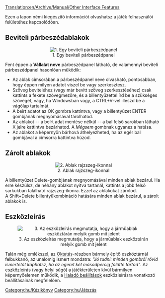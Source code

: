 [[Translation:en/Archive/Manual/Other Interface Features]]


Ezen a lapon némi kiegészítő információt olvashatsz a játék felhasználói felületéhez kapcsolódóan. 

==Beviteli párbeszédablakok==
<center>[[File:en/Ottdin1.png|center|none|frame|1. Egy beviteli párbeszédpanel]]</center>
Fent éppen a '''Vállalat neve''' párbeszédpanel látható, de valamennyi beviteli párbeszédpanel hasonlóan működik: 
* Az ablak címsorában a párbeszédpanel neve olvasható, pontosabban, hogy éppen milyen adatot viszel be vagy szerkesztesz. 
* Szöveg beviteléhez (vagy már bevitt szöveg szerkesztéséhez) csak kattints a fekete szövegmezőre, és a billentyűzettel írd be a szükséges szöveget, vagy, ha Windowsban vagy, a CTRL+V-vel illeszd be a vágólap tartalmát.
* A beírt adatot az OK gombra kattintva, vagy a billentyűzet ENTER gombjának megnyomásával tárolhatod. 
* Az ablakot -- a beírt adat mentése nélkül -- a bal felső sarokban látható X jelre kattintva bezárhatod. A ''Mégsem'' gombnak ugyanez a hatása. 
* Az ablakot a képernyőn bárhová áthelyezheted, ha az egér bal gombjával a címsorra kattintva húzod. 

==Zárolt ablakok==
<center>[[File:en/Sticky Thumbtack.png|center|none|frame|2. Ablak rajzszeg-ikonnal]]</center>
A billentyűzet Delete-gombjának megnyomásával minden ablak bezárul. Ha erre készülsz, de néhány ablakot nyitva tartanál, kattints a jobb felső sarkukban található rajzszeg-ikonra. Ezzel az ablakokat zárolod.<br />A Shift+Delete billentyűkombináció hatására minden ablak bezárul, a zárolt ablakok is.

==Eszközleírás==
<center>[[File:en/Tooltip.png|center|none|frame|3. Az eszközleírás megmutatja, hogy a járműablak eszköztárán melyik gomb mit jelent]]</center>
Talán még emlékszel, az [[hu/Manual/Tutorial/Oktatás/Játék Kezdete|Oktatás]]-részben bármely építő eszköztárnál felbukkanó, az unalomig ismert mondatra: ''"Jó tudni: minden gombról rövid ismertetőt kaphatsz, ha az egeret két másodpercig fölötte tartod"''.
Az eszközleírás (vagy helyi súgó) a játékterületen kívül bármilyen képernyőelemen működik, a [[hu/Haladó beállítások/Megjelenítés#Megjelenítés - Egyéb beállítások|Haladó beállítások]] eszközleírásra vonatkozó beállításainak megfelelően.

[[Category:hu/Kézikönyv]]
[[Category:hu/Játszás]]